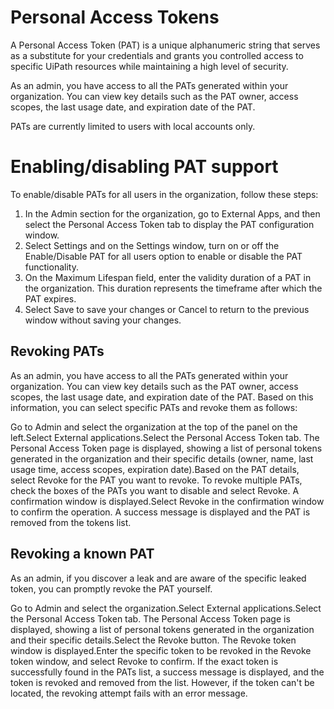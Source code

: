 ﻿# Personal Access Tokens

A Personal Access Token (PAT) is a unique alphanumeric string that serves as a substitute for your credentials and grants you controlled access to specific UiPath resources while maintaining a high level of security.

As an admin, you have access to all the PATs generated within your organization. You can view key details such as the PAT owner, access scopes, the last usage date, and expiration date of the PAT.

PATs are currently limited to users with local accounts only.

# Enabling/disabling PAT support

To enable/disable PATs for all users in the organization, follow these steps:

1. In the Admin section for the organization, go to External Apps, and then select the Personal Access Token tab to display the PAT configuration window.
2. Select Settings and on the Settings window, turn on or off the Enable/Disable PAT for all users option to enable or disable the PAT functionality.
3. On the Maximum Lifespan field, enter the validity duration of a PAT in the organization. This duration represents the timeframe after which the PAT expires.
4. Select Save to save your changes or Cancel to return to the previous window without saving your changes.

## Revoking PATs

As an admin, you have access to all the PATs generated within your organization. You can view key details such as the PAT owner, access scopes, the last usage date, and expiration date of the PAT. Based on this information, you can select specific PATs and revoke them as follows:

Go to Admin and select the organization at the top of the panel on the left.Select External applications.Select the Personal Access Token tab. The Personal Access Token page is displayed, showing a list of personal tokens generated in the organization and their specific details (owner, name, last usage time, access scopes, expiration date).Based on the PAT details, select Revoke for the PAT you want to revoke. To revoke multiple PATs, check the boxes of the PATs you want to disable and select Revoke. A confirmation window is displayed.Select Revoke in the confirmation window to confirm the operation. A success message is displayed and the PAT is removed from the tokens list.


## Revoking a known PAT

As an admin, if you discover a leak and are aware of the specific leaked token, you can promptly revoke the PAT yourself.

Go to Admin and select the organization.Select External applications.Select the Personal Access Token tab. The Personal Access Token page is displayed, showing a list of personal tokens generated in the organization and their specific details.Select the Revoke button. The Revoke token window is displayed.Enter the specific token to be revoked in the Revoke token window, and select Revoke to confirm. If the exact token is successfully found in the PATs list, a success message is displayed, and the token is revoked and removed from the list. However, if the token can't be located, the revoking attempt fails with an error message.


